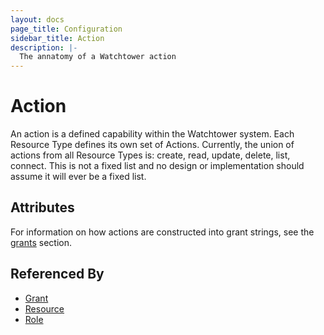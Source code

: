 ```yaml
---
layout: docs
page_title: Configuration
sidebar_title: Action
description: |-
  The annatomy of a Watchtower action
---
```


# Action

An action is a defined capability within the Watchtower system. Each Resource Type defines its own set of Actions. Currently, the union of actions from all Resource Types is: create, read, update, delete, list, connect. This is not a fixed list and no design or implementation should assume it will ever be a fixed list.

## Attributes

For information on how actions are constructed into grant strings, see the [grants]() section.

## Referenced By

- [Grant]()
- [Resource]()
- [Role]()
